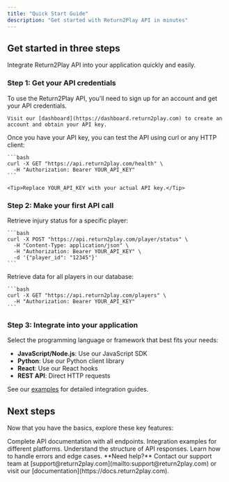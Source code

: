 ```yaml
---
title: "Quick Start Guide"
description: "Get started with Return2Play API in minutes"
---
```


## Get started in three steps

Integrate Return2Play API into your application quickly and easily.

### Step 1: Get your API credentials

<AccordionGroup>
  <Accordion icon="key" title="Sign up for API access">
    To use the Return2Play API, you'll need to sign up for an account and get your API credentials.
    
    Visit our [dashboard](https://dashboard.return2play.com) to create an account and obtain your API key.
  </Accordion>
  <Accordion icon="code" title="Test the API">
    Once you have your API key, you can test the API using curl or any HTTP client:
    
    ```bash
    curl -X GET "https://api.return2play.com/health" \
      -H "Authorization: Bearer YOUR_API_KEY"
    ```
    
    <Tip>Replace YOUR_API_KEY with your actual API key.</Tip>
  </Accordion>
</AccordionGroup>

### Step 2: Make your first API call

<AccordionGroup>
  <Accordion icon="user" title="Get player status">
    Retrieve injury status for a specific player:
    
    ```bash
    curl -X POST "https://api.return2play.com/player/status" \
      -H "Content-Type: application/json" \
      -H "Authorization: Bearer YOUR_API_KEY" \
      -d '{"player_id": "12345"}'
    ```
  </Accordion>
  <Accordion icon="users" title="Get all players">
    Retrieve data for all players in our database:
    
    ```bash
    curl -X GET "https://api.return2play.com/players" \
      -H "Authorization: Bearer YOUR_API_KEY"
    ```
  </Accordion>
</AccordionGroup>

### Step 3: Integrate into your application

<Accordion icon="rocket" title="Choose your integration method">
  Select the programming language or framework that best fits your needs:
  
  - **JavaScript/Node.js**: Use our JavaScript SDK
  - **Python**: Use our Python client library
  - **React**: Use our React hooks
  - **REST API**: Direct HTTP requests
  
  See our [examples](/api-reference/examples) for detailed integration guides.
</Accordion>

## Next steps

Now that you have the basics, explore these key features:

<CardGroup cols={2}>

<Card title="API Reference" icon="book" href="/api-reference/r2p-prediction-api">
  Complete API documentation with all endpoints.
</Card>

<Card title="Code Examples" icon="code" href="/api-reference/examples">
  Integration examples for different platforms.
</Card>

<Card title="Data Models" icon="database" href="/api-reference/data-models">
  Understand the structure of API responses.
</Card>

<Card title="Error Handling" icon="exclamation-triangle" href="/api-reference/examples">
  Learn how to handle errors and edge cases.
</Card>

</CardGroup>

<Note>
  **Need help?** Contact our support team at [support@return2play.com](mailto:support@return2play.com) or visit our [documentation](https://docs.return2play.com).
</Note>
